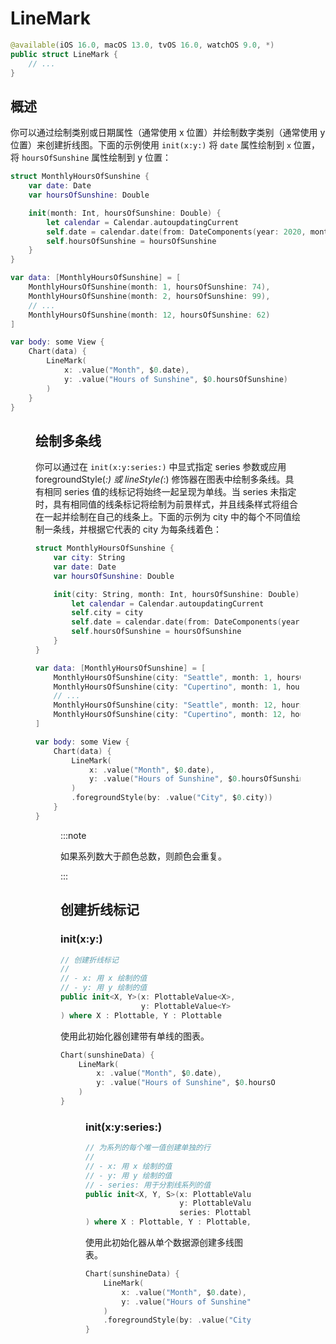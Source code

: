 # LineMark

<ToBePolishedAfterTranslation />

<OriginalSource
  title="LineMark"
  url="https://developer.apple.com/documentation/charts/linemark"
  summary="使用一系列连接的线段表示数据的图表内容"
/>

```swift
@available(iOS 16.0, macOS 13.0, tvOS 16.0, watchOS 9.0, *)
public struct LineMark {
    // ...
}
```

## 概述

你可以通过绘制类别或日期属性（通常使用 x 位置）并绘制数字类别（通常使用 y 位置）来创建折线图。下面的示例使用 `init(x:y:)` 将 `date` 属性绘制到 `x` 位置，将 `hoursOfSunshine` 属性绘制到 y 位置：

```swift
struct MonthlyHoursOfSunshine {
    var date: Date
    var hoursOfSunshine: Double

    init(month: Int, hoursOfSunshine: Double) {
        let calendar = Calendar.autoupdatingCurrent
        self.date = calendar.date(from: DateComponents(year: 2020, month: month))!
        self.hoursOfSunshine = hoursOfSunshine
    }
}

var data: [MonthlyHoursOfSunshine] = [
    MonthlyHoursOfSunshine(month: 1, hoursOfSunshine: 74),
    MonthlyHoursOfSunshine(month: 2, hoursOfSunshine: 99),
    // ...
    MonthlyHoursOfSunshine(month: 12, hoursOfSunshine: 62)
]

var body: some View {
    Chart(data) {
        LineMark(
            x: .value("Month", $0.date),
            y: .value("Hours of Sunshine", $0.hoursOfSunshine)
        )
    }
}
```

<Figure src={require("./image_1.png")} size={480} />

## 绘制多条线

你可以通过在 `init(x:y:series:)` 中显式指定 series 参数或应用 foregroundStyle(_:) 或 lineStyle(_:) 修饰器在图表中绘制多条线。具有相同 series 值的线标记将始终一起呈现为单线。当 series 未指定时，具有相同值的线条标记将绘制为前景样式，并且线条样式将组合在一起并绘制在自己的线条上。下面的示例为 city 中的每个不同值绘制一条线，并根据它代表的 city 为每条线着色：

```swift
struct MonthlyHoursOfSunshine {
    var city: String
    var date: Date
    var hoursOfSunshine: Double

    init(city: String, month: Int, hoursOfSunshine: Double) {
        let calendar = Calendar.autoupdatingCurrent
        self.city = city
        self.date = calendar.date(from: DateComponents(year: 2020, month: month))!
        self.hoursOfSunshine = hoursOfSunshine
    }
}

var data: [MonthlyHoursOfSunshine] = [
    MonthlyHoursOfSunshine(city: "Seattle", month: 1, hoursOfSunshine: 74),
    MonthlyHoursOfSunshine(city: "Cupertino", month: 1, hoursOfSunshine: 196),
    // ...
    MonthlyHoursOfSunshine(city: "Seattle", month: 12, hoursOfSunshine: 62),
    MonthlyHoursOfSunshine(city: "Cupertino", month: 12, hoursOfSunshine: 199)
]

var body: some View {
    Chart(data) {
        LineMark(
            x: .value("Month", $0.date),
            y: .value("Hours of Sunshine", $0.hoursOfSunshine)
        )
        .foregroundStyle(by: .value("City", $0.city))
    }
}
```

<Figure src={require("./image_2.png")} size={480} />

:::note

如果系列数大于颜色总数，则颜色会重复。

:::

## 创建折线标记

### init(x:y:)

```swift
// 创建折线标记
//
// - x: 用 x 绘制的值
// - y: 用 y 绘制的值
public init<X, Y>(x: PlottableValue<X>,
                  y: PlottableValue<Y>
) where X : Plottable, Y : Plottable
```

使用此初始化器创建带有单线的图表。

```swift
Chart(sunshineData) {
    LineMark(
        x: .value("Month", $0.date),
        y: .value("Hours of Sunshine", $0.hoursOfSunshine)
    )
}
```

<Figure src={require("./image_3.png")} size={420} />

### init(x:y:series:)

```swift
// 为系列的每个唯一值创建单独的行
//
// - x: 用 x 绘制的值
// - y: 用 y 绘制的值
// - series: 用于分割线系列的值
public init<X, Y, S>(x: PlottableValue<X>,
                     y: PlottableValue<Y>,
                     series: PlottableValue<S>
) where X : Plottable, Y : Plottable, S : Plottable
```

使用此初始化器从单个数据源创建多线图表。

```swift
Chart(sunshineData) {
    LineMark(
        x: .value("Month", $0.date),
        y: .value("Hours of Sunshine", $0.hoursOfSunshine)
    )
    .foregroundStyle(by: .value("City", $0.city))
}
```

<Figure src={require("./image_4.png")} size={420} />
